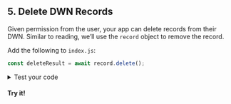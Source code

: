 <section class="docs-section">

## 5. Delete DWN Records

Given permission from the user, your app can delete records from their DWN. Similar to reading, we’ll use the `record` object to remove the record.

Add the following to `index.js`:
```js
const deleteResult = await record.delete();
```

<details>
<summary>Test your code</summary>
<p>
To see the status of the delete transaction, add the following to <code>index.js</code>:

```js
console.log('deleteResult', deleteResult)
```

The output will resemble:

```
{ status: { code: 202, detail: 'Accepted' } }
```

</p>
</details>

#### Try it!

</section>